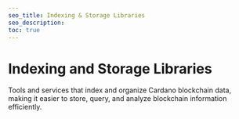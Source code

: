 ```yaml
---
seo_title: Indexing & Storage Libraries
seo_description:
toc: true
---
```



# Indexing and Storage Libraries

Tools and services that index and organize Cardano blockchain data, making it easier to store, query, and analyze blockchain information efficiently.
